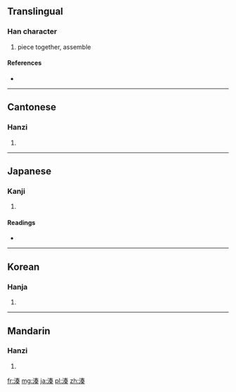 {{also|凑}}
==Translingual==

===Han character===
{{Han char|rn=85|rad=水|as=09|sn=12|four=3513<sub>4</sub>|canj=水手大大 (EQKK)}}

# piece together, assemble

====References====
* {{Han ref|kx=0636.220|dkj=17822|dj=1043.200|hdz=31666.090|uh=6E4A|ud=28234|bh=B4EA|bd=46314}}

----

==Cantonese==

===Hanzi===
{{yue-hanzi|jyut=|y=chau3|sim=凑}}

# {{defn|Cantonese|sort=水09}}

----

==Japanese==

===Kanji===
{{ja-kanji|grade=|rs=水09}}

# {{defn|Japanese|sort=水09}}

====Readings====
* {{ja-readings|on=[[そう]] (sō)|kun=[[みなと]] (minato), [[あつまる]] (atsumaru)}}

----

==Korean==

===Hanja===
{{ko-hanja|hangeul=주|eumhun=|rv=ju|mr=chu|y=cwu}}

# {{defn|Korean|sort=水09}}

----

==Mandarin==

===Hanzi===
{{cmn-hanzi|sim=凑|pin=[[còu]] ([[cou4]])|wg=ts'ou<sup>4</sup>}}

# {{defn|Mandarin|sort=水09}}

[[fr:湊]]
[[mg:湊]]
[[ja:湊]]
[[pl:湊]]
[[zh:湊]]